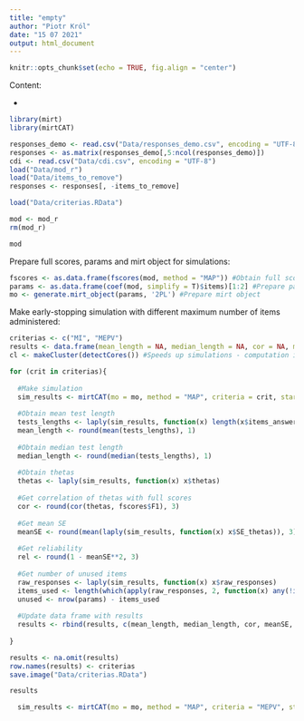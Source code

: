 ```yaml
---
title: "empty"
author: "Piotr Król"
date: "15 07 2021"
output: html_document
---
```


```r
knitr::opts_chunk$set(echo = TRUE, fig.align = "center")
```

Content:

* 

```r
library(mirt)
library(mirtCAT)
```

```r
responses_demo <- read.csv("Data/responses_demo.csv", encoding = "UTF-8")
responses <- as.matrix(responses_demo[,5:ncol(responses_demo)])
cdi <- read.csv("Data/cdi.csv", encoding = "UTF-8")
load("Data/mod_r")
load("Data/items_to_remove")
responses <- responses[, -items_to_remove]
```

```r
load("Data/criterias.RData")
```

```r
mod <- mod_r
rm(mod_r)
```

```r
mod
```

Prepare full scores, params and mirt object for simulations:

```r
fscores <- as.data.frame(fscores(mod, method = "MAP")) #Obtain full scores
params <- as.data.frame(coef(mod, simplify = T)$items)[1:2] #Prepare params
mo <- generate.mirt_object(params, '2PL') #Prepare mirt object
```

Make early-stopping simulation with different maximum number of items administered:

```r
criterias <- c("MI", "MEPV")
results <- data.frame(mean_length = NA, median_length = NA, cor = NA, meanSE = NA, rel = NA, unused = NA)
cl <- makeCluster(detectCores()) #Speeds up simulations - computation in parallel

for (crit in criterias){
  
  #Make simulation
  sim_results <- mirtCAT(mo = mo, method = "MAP", criteria = crit, start_item = crit, local_pattern = responses, cl = cl, design = list(min_items = 10, min_SEM = 0.1, max_items = 50))
  
  #Obtain mean test length
  tests_lengths <- laply(sim_results, function(x) length(x$items_answered))
  mean_length <- round(mean(tests_lengths), 1)
  
  #Obtain median test length
  median_length <- round(median(tests_lengths), 1)
  
  #Obtain thetas
  thetas <- laply(sim_results, function(x) x$thetas)
  
  #Get correlation of thetas with full scores
  cor <- round(cor(thetas, fscores$F1), 3)
  
  #Get mean SE
  meanSE <- round(mean(laply(sim_results, function(x) x$SE_thetas)), 3)
  
  #Get reliability
  rel <- round(1 - meanSE**2, 3)
  
  #Get number of unused items
  raw_responses <- laply(sim_results, function(x) x$raw_responses)
  items_used <- length(which(apply(raw_responses, 2, function(x) any(!is.na(x)))))
  unused <- nrow(params) - items_used
  
  #Update data frame with results
  results <- rbind(results, c(mean_length, median_length, cor, meanSE, rel, unused))
  
}

results <- na.omit(results)
row.names(results) <- criterias
save.image("Data/criterias.RData")
```

```r
results
```

```r
  sim_results <- mirtCAT(mo = mo, method = "MAP", criteria = "MEPV", start_item = "MEPV", local_pattern = responses, cl = cl, design = list(min_items = 10, max_items = 10))
```


